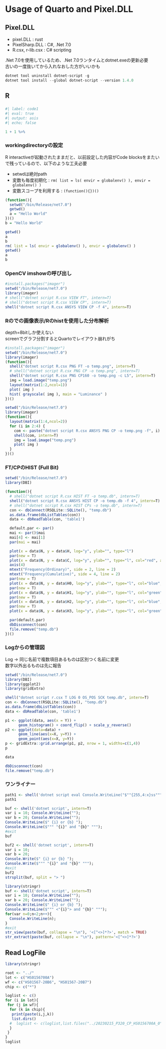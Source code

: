 # Usage of Quarto and Pixel.DLL

## Pixel.DLL

- pixel.DLL : rust
- PixelSharp.DLL : C#, .Net 7.0
- R.csx, r-lib.csx : C# scripting

.Net 7.0を使用しているため、.Net 7.0ランタイムとdotnet.exeの更新必要  
古いの一度抜いてから入れなおした方がいいかも

```powershell
dotnet tool uninstall dotnet-script -g
dotnet tool install --global dotnet-script --version 1.4.0
```

## R

### 

```r
#| label: code1
#| eval: true
#| output: asis
#| echo; false

1 + 1 %>%
```

### workingdirectoryの設定

R interactiveが起動されたままだと、以前設定した内容がCode blocksをまたいで残っているので、以下のような工夫必要

- setwdは絶対path  
- 変数も毎度初期化 : ```rm( list = ls( envir = globalenv() ), envir = globalenv() )```
- 変数スコープを利用する : ```(function(){})()```

```r
(function(){
  setwd("/bin/Release/net7.0")
  getwd()
  a = "Hello World"
})()
b = "Hello World"
```

```r
getwd()
a
b
rm( list = ls( envir = globalenv() ), envir = globalenv() )
getwd()
a
b
```

### OpenCV imshowの呼び出し

```r
#install.packages("imager")
setwd("/bin/Release/net7.0")
library(imager)
# shell("dotnet script R.csx VIEW FT", intern=T)
# shell("dotnet script R.csx VIEW CP", intern=T)
shell("dotnet script R.csx ANSYS VIEW CP -f 4", intern=T)
```

### Rのでの画像表示/Rのhistを使用した分布解析

depth=8bitしか使えない  
screenでグラフ分割するとQuartoでレイアウト崩れがち  

```r
#install.packages("imager")
setwd("/bin/Release/net7.0")
library(imager)
(function(){
  shell("dotnet script R.csx PNG FT -o temp.png", intern=T)
  # shell("dotnet script R.csx PNG CP -o temp.png", intern=T)
  shell("dotnet script R.csx PNG CP160 -o temp.png -c L5", intern=T)
  img = load.image("temp.png")
  layout(matrix(1:2,ncol=1))
  plot( img )
  hist( grayscale( img ), main = "Luminance" )
})()
```

```r
setwd("/bin/Release/net7.0")
library(imager)
(function(){
  layout(matrix(1:4,ncol=2))
  for (i in 2:4) {
    com <- paste("dotnet script R.csx ANSYS PNG CP -o temp.png -f", i)
    shell(com, intern=T)
    img = load.image("temp.png")
    plot( img )
  }
})()
```

### FT/CPのHIST (Full Bit)

```r
setwd("/bin/Release/net7.0")
library(DBI)

(function(){
  # shell("dotnet script R.csx HIST FT -o temp.db", intern=T)
  shell("dotnet script R.csx ANSYS HIST CP -o temp.db -f 4", intern=T)
  # shell("dotnet script R.csx HIST CPs -o temp.db", intern=T)
  con <- dbConnect(RSQLite::SQLite(), "temp.db")
  as.data.frame(dbListTables(con))
  data <- dbReadTable(con, 'table1')

  default.par <- par()
  mai <- par()$mai
  mai[4] <- mai[1]
  par(mai = mai)

  plot(x = data$N, y = data$H, log="y", ylab="", type="l")
  par(new = T)
  plot(x = data$N, y = data$C, log="y", ylab="", type="l", col="red", axes = FALSE)
  axis(4)
  mtext("Frequency(Ordinary)", side = 2, line = 2)
  mtext("Frequency(Cumulative)", side = 4, line = 2)
  par(new = T)
  plot(x = data$N, y = data$H0, log="y", ylab="", type="l", col="blue", lty = 2, axes = FALSE)
  par(new = T)
  plot(x = data$N, y = data$H1, log="y", ylab="", type="l", col="green", lty = 2, axes = FALSE)
  par(new = T)
  plot(x = data$N, y = data$H2, log="y", ylab="", type="l", col="blue", lty = 2, axes = FALSE)
  par(new = T)
  plot(x = data$N, y = data$H3, log="y", ylab="", type="l", col="green", lty = 2, axes = FALSE)

  par(default.par)
  dbDisconnect(con)
  file.remove("temp.db")
})()

```


### Logからの管理図

Log -> 同じ名前で複数項目あるものは区別つく名前に変更  
数字以外出るものは先に報告

```r
setwd("/bin/Release/net7.0")
library(DBI)
library(ggplot2)
library(gridExtra)

shell("dotnet script r.csx T LOG 0 OS_POS SCK temp.db", intern=T)
con <- dbConnect(RSQLite::SQLite(), "temp.db")
as.data.frame(dbListTables(con))
data <- dbReadTable(con, 'table1')

p1 <- ggplot(data, aes(x = Y)) +
      geom_histogram() + coord_flip() + scale_y_reverse()
p2 <- ggplot(data=data) +
      geom_line(aes(x=X, y=Y)) +
      geom_point(aes(x=X, y=Y))
p <- gridExtra::grid.arrange(p1, p2, nrow = 1, widths=c(1,4))
p

data

dbDisconnect(con)
file.remove("temp.db")
```


### ワンライナー

```r
path1 <- shell('dotnet script eval Console.WriteLine("$""{255,4:x}ss""");', intern=T)
path1
```

```r
buf <- shell('dotnet script', intern=T)
var i = 10; Console.WriteLine("");
var b = 20; Console.WriteLine("");
Console.WriteLine($" {i} or {b} ");
Console.WriteLine($""" "{i}" and "{b}" """);
#exit
buf

buf2 <- shell('dotnet script', intern=T)
var i = 10;
var b = 20;
Console.Write($" {i} or {b} ");
Console.Write($""" "{i}" and "{b}" """);
#exit
buf2
strsplit(buf, split = "> ")
```

```r
library(stringr)
buf <- shell('dotnet script', intern=T)
var i = 10; Console.WriteLine("");
var b = 20; Console.WriteLine("");
Console.WriteLine($" {i} or {b} ");
Console.WriteLine($""" <"{i}"> and "{b}" """);
for(var n=0;n<2;n++){
  Console.WriteLine(n);
}
#exit
str_view(paste(buf, collapse = "\n"), '<[^<>]*?>', match = TRUE)
str_extract(paste(buf, collapse = "\n"), pattern='<[^<>]*?>')
```

## Read LogFile


```r
library(stringr)

root <- "../"
lot <- c("HS0156700A")
wf <- c("HS01567-20B6", "HS01567-20B7")
chip <- c("*")

loglist <- c()
for (i in lot){
 for (j in wf){
  for (k in chip){
   print(paste(i,j,k))
   list.dirs()
  #  loglist <- c(loglist,list.files("../20230215_P320_CP_HS0156700A_0", pattern=".txt"), pattern=".*_.*_CP_HS0156700A_.*")
  }
 }
}
loglist

```



